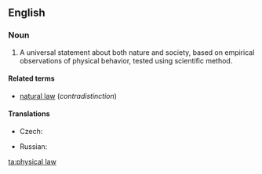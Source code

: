 ==English==
{{wikipedia}}
===Noun===
{{en-noun}}

# A universal statement about both nature and society, based on empirical observations of physical behavior, tested using scientific method.

====Related terms====
* [[natural law]] (''contradistinction'')

====Translations====
{{trans-top|physical law}}
* Czech: {{t-|cs|přírodní zákon|m}}
{{trans-mid}}
* Russian: {{t-|ru|физический закон|m|tr=fizíčeskij zakón|sc=Cyrl}}
{{trans-bottom}}

[[ta:physical law]]